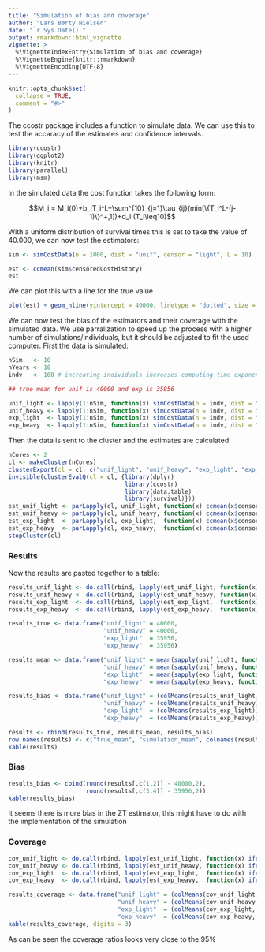 ```yaml
---
title: "Simulation of bias and coverage"
author: "Lars Børty Nielsen"
date: "`r Sys.Date()`"
output: rmarkdown::html_vignette
vignette: >
  %\VignetteIndexEntry{Simulation of bias and coverage}
  %\VignetteEngine{knitr::rmarkdown}
  %\VignetteEncoding{UTF-8}
---
```


```r
knitr::opts_chunk$set(
  collapse = TRUE,
  comment = "#>"
)
```


The ccostr package includes a function to simulate data. We can use this to test the accaracy of the estimates and confidence intervals.
```r
library(ccostr)
library(ggplot2)
library(knitr)
library(parallel)
library(msm)
```


In the simulated data the cost function takes the following form:

$$M_i = M_i(0)+b_iT_i^L+\sum^{10}_{j=1}\tau_{ij}(min[\{T_i^L-(j-1)\}^+,1])+d_iI(T_i\leq10)$$

With a uniform distribution of survival times this is set to take the value of 40.000, we can now test the estimators:
```r
sim <- simCostData(n = 1000, dist = "unif", censor = "light", L = 10)

est <- ccmean(sim$censoredCostHistory)
est
```

We can plot this with a line for the true value
```r
plot(est) + geom_hline(yintercept = 40000, linetype = "dotted", size = 1)
```


We can now test the bias of the estimators and their coverage with the simulated data. We use parralization to speed up the process with a higher number of simulations/individuals, but it should be adjusted to fit the used computer. First the data is simulated:
```r
nSim   <- 10
nYears <- 10
indv   <- 100 # increating individuals increases computing time exponential

## true mean for unif is 40000 and exp is 35956

unif_light <- lapply(1:nSim, function(x) simCostData(n = indv, dist = "unif", censor = "light", exp = TRUE, L = nYears))
unif_heavy <- lapply(1:nSim, function(x) simCostData(n = indv, dist = "unif", censor = "heavy", exp = TRUE, L = nYears))
exp_light  <- lapply(1:nSim, function(x) simCostData(n = indv, dist = "exp",  censor = "light", exp = TRUE, L = nYears))
exp_heavy  <- lapply(1:nSim, function(x) simCostData(n = indv, dist = "exp",  censor = "heavy", exp = TRUE, L = nYears))
```

Then the data is sent to the cluster and the estimates are calculated:
```r
nCores <- 2
cl <- makeCluster(nCores)
clusterExport(cl = cl, c("unif_light", "unif_heavy", "exp_light", "exp_heavy"))
invisible(clusterEvalQ(cl = cl, {library(dplyr)
                                 library(ccostr)
                                 library(data.table)
                                 library(survival)}))
est_unif_light <- parLapply(cl, unif_light, function(x) ccmean(x$censoredCostHistory, L = 10))
est_unif_heavy <- parLapply(cl, unif_heavy, function(x) ccmean(x$censoredCostHistory, L = 10))
est_exp_light  <- parLapply(cl, exp_light,  function(x) ccmean(x$censoredCostHistory, L = 10))
est_exp_heavy  <- parLapply(cl, exp_heavy,  function(x) ccmean(x$censoredCostHistory, L = 10))
stopCluster(cl)
```


### Results
Now the results are pasted together to a table:
```r
results_unif_light <- do.call(rbind, lapply(est_unif_light, function(x) x[[3]]))
results_unif_heavy <- do.call(rbind, lapply(est_unif_heavy, function(x) x[[3]]))
results_exp_light  <- do.call(rbind, lapply(est_exp_light,  function(x) x[[3]]))
results_exp_heavy  <- do.call(rbind, lapply(est_exp_heavy,  function(x) x[[3]]))

results_true <- data.frame("unif_light" = 40000,
                           "unif_heavy" = 40000,
                           "exp_light"  = 35956,
                           "exp_heavy"  = 35956)

results_mean <- data.frame("unif_light" = mean(sapply(unif_light, function(x) mean(x$totalCost))),
                           "unif_heavy" = mean(sapply(unif_heavy, function(x) mean(x$totalCost))),
                           "exp_light"  = mean(sapply(exp_light, function(x) mean(x$totalCost))),
                           "exp_heavy"  = mean(sapply(exp_heavy, function(x) mean(x$totalCost))))

results_bias <- data.frame("unif_light" = (colMeans(results_unif_light)),
                           "unif_heavy" = (colMeans(results_unif_heavy)),
                           "exp_light"  = (colMeans(results_exp_light)),
                           "exp_heavy"  = (colMeans(results_exp_heavy)))

results <- rbind(results_true, results_mean, results_bias)
row.names(results) <- c("true_mean", "simulation_mean", colnames(results_unif_light))
kable(results)
```

### Bias
```r
results_bias <- cbind(round(results[,c(1,2)] - 40000,2), 
                      round(results[,c(3,4)] - 35956,2))
kable(results_bias)
```

It seems there is more bias in the ZT estimator, this might have to do with the implementation of the simulation

### Coverage
```r
cov_unif_light <- do.call(rbind, lapply(est_unif_light, function(x) ifelse(x[[4]][4,] >= 40000 & x[[4]][5,] <= 40000, 1, 0)))
cov_unif_heavy <- do.call(rbind, lapply(est_unif_heavy, function(x) ifelse(x[[4]][4,] >= 40000 & x[[4]][5,] <= 40000, 1, 0)))
cov_exp_light  <- do.call(rbind, lapply(est_exp_light,  function(x) ifelse(x[[4]][4,] >= 35956 & x[[4]][5,] <= 35956, 1, 0)))
cov_exp_heavy  <- do.call(rbind, lapply(est_exp_heavy,  function(x) ifelse(x[[4]][4,] >= 35956 & x[[4]][5,] <= 35956, 1, 0)))

results_coverage <- data.frame("unif_light" = (colMeans(cov_unif_light, na.rm = T)),
                               "unif_heavy" = (colMeans(cov_unif_heavy, na.rm = T)),
                               "exp_light"  = (colMeans(cov_exp_light,  na.rm = T)),
                               "exp_heavy"  = (colMeans(cov_exp_heavy,  na.rm = T)))
kable(results_coverage, digits = 3)
```

As can be seen the coverage ratios looks very close to the 95%
















